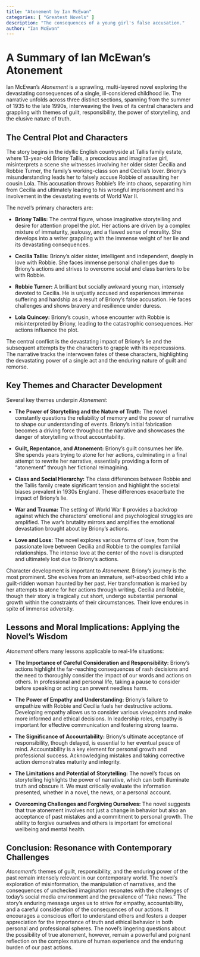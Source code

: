 ```yaml
---
title: "Atonement by Ian McEwan"
categories: [ "Greatest Novels" ]
description: "The consequences of a young girl's false accusation."
author: "Ian McEwan"
---
```

# A Summary of Ian McEwan's Atonement

Ian McEwan's *Atonement* is a sprawling, multi-layered novel exploring the devastating consequences of a single, ill-considered childhood lie.  The narrative unfolds across three distinct sections, spanning from the summer of 1935 to the late 1990s, interweaving the lives of its central characters and grappling with themes of guilt, responsibility, the power of storytelling, and the elusive nature of truth.

## The Central Plot and Characters

The story begins in the idyllic English countryside at Tallis family estate, where 13-year-old Briony Tallis, a precocious and imaginative girl, misinterprets a scene she witnesses involving her older sister Cecilia and Robbie Turner, the family's working-class son and Cecilia's lover.  Briony's misunderstanding leads her to falsely accuse Robbie of assaulting her cousin Lola.  This accusation throws Robbie's life into chaos, separating him from Cecilia and ultimately leading to his wrongful imprisonment and his involvement in the devastating events of World War II.

The novel's primary characters are:

* **Briony Tallis:** The central figure, whose imaginative storytelling and desire for attention propel the plot. Her actions are driven by a complex mixture of immaturity, jealousy, and a flawed sense of morality. She develops into a writer grappling with the immense weight of her lie and its devastating consequences.

* **Cecilia Tallis:** Briony's older sister, intelligent and independent, deeply in love with Robbie. She faces immense personal challenges due to Briony's actions and strives to overcome social and class barriers to be with Robbie.

* **Robbie Turner:**  A brilliant but socially awkward young man, intensely devoted to Cecilia.  He is unjustly accused and experiences immense suffering and hardship as a result of Briony's false accusation. He faces challenges and shows bravery and resilience under duress.

* **Lola Quincey:** Briony's cousin, whose encounter with Robbie is misinterpreted by Briony, leading to the catastrophic consequences. Her actions influence the plot.

The central conflict is the devastating impact of Briony's lie and the subsequent attempts by the characters to grapple with its repercussions. The narrative tracks the interwoven fates of these characters, highlighting the devastating power of a single act and the enduring nature of guilt and remorse.

## Key Themes and Character Development

Several key themes underpin *Atonement*:

* **The Power of Storytelling and the Nature of Truth:** The novel constantly questions the reliability of memory and the power of narrative to shape our understanding of events. Briony's initial fabrication becomes a driving force throughout the narrative and showcases the danger of storytelling without accountability.


* **Guilt, Repentance, and Atonement:** Briony's guilt consumes her life. She spends years trying to atone for her actions, culminating in a final attempt to rewrite her narrative, essentially providing a form of "atonement" through her fictional reimagining.

* **Class and Social Hierarchy:** The class differences between Robbie and the Tallis family create significant tension and highlight the societal biases prevalent in 1930s England.  These differences exacerbate the impact of Briony’s lie.

* **War and Trauma:**  The setting of World War II provides a backdrop against which the characters' emotional and psychological struggles are amplified. The war's brutality mirrors and amplifies the emotional devastation brought about by Briony's actions.

* **Love and Loss:**  The novel explores various forms of love, from the passionate love between Cecilia and Robbie to the complex familial relationships. The intense love at the center of the novel is disrupted and ultimately lost due to Briony’s actions.


Character development is important to *Atonement*. Briony’s journey is the most prominent. She evolves from an immature, self-absorbed child into a guilt-ridden woman haunted by her past. Her transformation is marked by her attempts to atone for her actions through writing.  Cecilia and Robbie, though their story is tragically cut short, undergo substantial personal growth within the constraints of their circumstances. Their love endures in spite of immense adversity.

## Lessons and Moral Implications: Applying the Novel's Wisdom

*Atonement* offers many lessons applicable to real-life situations:

* **The Importance of Careful Consideration and Responsibility:** Briony's actions highlight the far-reaching consequences of rash decisions and the need to thoroughly consider the impact of our words and actions on others.  In professional and personal life, taking a pause to consider before speaking or acting can prevent needless harm.

* **The Power of Empathy and Understanding:** Briony's failure to empathize with Robbie and Cecilia fuels her destructive actions. Developing empathy allows us to consider various viewpoints and make more informed and ethical decisions. In leadership roles, empathy is important for effective communication and fostering strong teams.

* **The Significance of Accountability:** Briony's ultimate acceptance of responsibility, though delayed, is essential to her eventual peace of mind.  Accountability is a key element for personal growth and professional success.  Acknowledging mistakes and taking corrective action demonstrates maturity and integrity.

* **The Limitations and Potential of Storytelling:** The novel's focus on storytelling highlights the power of narrative, which can both illuminate truth and obscure it. We must critically evaluate the information presented, whether in a novel, the news, or a personal account.

* **Overcoming Challenges and Forgiving Ourselves:** The novel suggests that true atonement involves not just a change in behavior but also an acceptance of past mistakes and a commitment to personal growth.  The ability to forgive ourselves and others is important for emotional wellbeing and mental health.


## Conclusion: Resonance with Contemporary Challenges

*Atonement*’s themes of guilt, responsibility, and the enduring power of the past remain intensely relevant in our contemporary world. The novel's exploration of misinformation, the manipulation of narratives, and the consequences of unchecked imagination resonates with the challenges of today's social media environment and the prevalence of "fake news." The story’s enduring message urges us to strive for empathy, accountability, and a careful consideration of the consequences of our actions. It encourages a conscious effort to understand others and fosters a deeper appreciation for the importance of truth and ethical behavior in both personal and professional spheres. The novel's lingering questions about the possibility of true atonement, however, remain a powerful and poignant reflection on the complex nature of human experience and the enduring burden of our past actions.

